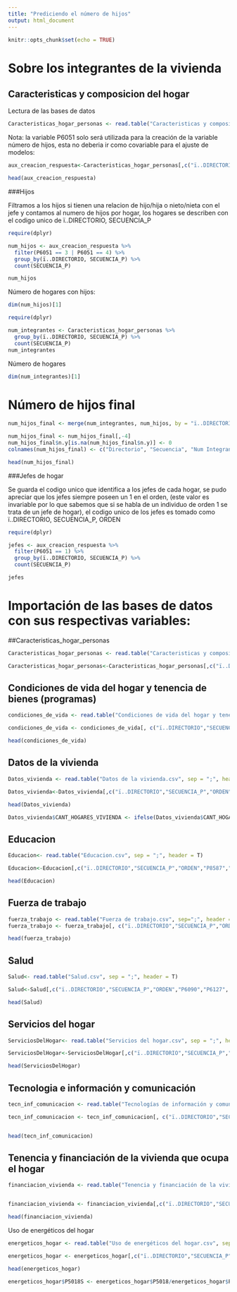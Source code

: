 ```yaml
---
title: "Prediciendo el número de hijos"
output: html_document
---
```


```r
knitr::opts_chunk$set(echo = TRUE)
```

# Sobre los integrantes de la vivienda

## Caracteristicas y composicion del hogar

Lectura de las bases de datos

```r
Caracteristicas_hogar_personas <- read.table("Caracteristicas y composicion del hogar.csv", sep = ";", header = T)
```


Nota: la variable P6051 solo será utilizada para la creación de la variable número de hijos, esta no deberia ir como covariable para el ajuste de modelos:

```r
aux_creacion_respuesta<-Caracteristicas_hogar_personas[,c("ï..DIRECTORIO","SECUENCIA_P","P6051")]
```



```r
head(aux_creacion_respuesta)
```

###Hijos

Filtramos a los hijos si tienen una relacion de hijo/hija o nieto/nieta con el jefe y contamos al numero de hijos por hogar, los hogares se describen con el codigo unico de ï..DIRECTORIO, SECUENCIA_P

```r
require(dplyr)

num_hijos <- aux_creacion_respuesta %>%
  filter(P6051 == 3 | P6051 == 4) %>%
  group_by(ï..DIRECTORIO, SECUENCIA_P) %>%
  count(SECUENCIA_P)

num_hijos
```

Número de hogares con hijos:
```r
dim(num_hijos)[1]
```


```r
require(dplyr)

num_integrantes <- Caracteristicas_hogar_personas %>%
  group_by(ï..DIRECTORIO, SECUENCIA_P) %>%
  count(SECUENCIA_P)
num_integrantes
```

Número de hogares

```r
dim(num_integrantes)[1]
```







# Número de hijos final 


```r
num_hijos_final <- merge(num_integrantes, num_hijos, by = "ï..DIRECTORIO", all.x=TRUE)

num_hijos_final <- num_hijos_final[,-4]
num_hijos_final$n.y[is.na(num_hijos_final$n.y)] <- 0
colnames(num_hijos_final) <- c("Directorio", "Secuencia", "Num Integrantes", "Num Hijos")
```


```r
head(num_hijos_final)
```


###Jefes de hogar

Se guarda el codigo unico que identifica a los jefes de cada hogar, se pudo apreciar que los jefes siempre poseen un 1 en el orden, (este valor es invariable por lo que sabemos que si se habla de un individuo de orden 1 se trata de un jefe de hogar), el codigo unico de los jefes es tomado como ï..DIRECTORIO, SECUENCIA_P, ORDEN

```r
require(dplyr)

jefes <- aux_creacion_respuesta %>%
  filter(P6051 == 1) %>%
  group_by(ï..DIRECTORIO, SECUENCIA_P) %>%
  count(SECUENCIA_P)
```

```r
jefes
```


# Importación de las bases de datos con sus respectivas variables:

##Caracteristicas_hogar_personas

```r
Caracteristicas_hogar_personas <- read.table("Caracteristicas y composicion del hogar.csv", sep = ";", header = T)
```

```r
Caracteristicas_hogar_personas<-Caracteristicas_hogar_personas[,c("ï..DIRECTORIO","SECUENCIA_P","ORDEN","P6020", "P6040","P6051", "P5502", "P6071", "P756","P767","P6081", "P6087","P6083","P6088","P6080")]
```


## Condiciones de vida del hogar y tenencia de bienes (programas)

```r
condiciones_de_vida <- read.table("Condiciones de vida del hogar y tenencia de bienes (programas).csv", sep=";", header = T)

condiciones_de_vida <- condiciones_de_vida[, c("ï..DIRECTORIO","SECUENCIA_P","ORDEN","P784S4A3")]

head(condiciones_de_vida)
```




## Datos de la vivienda

```r
Datos_vivienda <- read.table("Datos de la vivienda.csv", sep = ";", header = T)

Datos_vivienda<-Datos_vivienda[,c("ï..DIRECTORIO","SECUENCIA_P","ORDEN","CANT_HOGARES_VIVIENDA","P1070","P4015","P8520","P8520S1","P8520S1A1","P8520S5","P8520S3")]

head(Datos_vivienda)
```


```r
Datos_vivienda$CANT_HOGARES_VIVIENDA <- ifelse(Datos_vivienda$CANT_HOGARES_VIVIENDA>1, 1, 0)
```



## Educacion

```r
Educacion<- read.table("Educacion.csv", sep = ";", header = T)

Educacion<-Educacion[,c("ï..DIRECTORIO","SECUENCIA_P","ORDEN","P8587","P8586")]

head(Educacion)
```

## Fuerza de trabajo 


```r
fuerza_trabajo <- read.table("Fuerza de trabajo.csv", sep=";", header = T)
fuerza_trabajo <- fuerza_trabajo[, c("ï..DIRECTORIO","SECUENCIA_P","ORDEN", "P6435")]

head(fuerza_trabajo)

```



## Salud

```r
Salud<- read.table("Salud.csv", sep = ";", header = T)

Salud<-Salud[,c("ï..DIRECTORIO","SECUENCIA_P","ORDEN","P6090","P6127", "P1708","P1708S1")]

head(Salud)
```



## Servicios del hogar

```r
ServiciosDelHogar<- read.table("Servicios del hogar.csv", sep = ";", header = T)

ServiciosDelHogar<-ServiciosDelHogar[,c("ï..DIRECTORIO","SECUENCIA_P","ORDEN","P5000","P5666","P5024","P5305", "I_HOGAR")]

head(ServiciosDelHogar)
```



## Tecnologia e información y comunicación

```r
tecn_inf_comunicacion <- read.table("Tecnologías de información y comunicación.csv", sep=";", header = T) 

tecn_inf_comunicacion <- tecn_inf_comunicacion[, c("ï..DIRECTORIO","SECUENCIA_P","ORDEN","P769")]


head(tecn_inf_comunicacion)
```



## Tenencia y financiación de la vivienda que ocupa el hogar


```r
financiacion_vivienda <- read.table("Tenencia y financiación de la vivienda que ocupa el hogar.csv", sep=";", header = T)


financiacion_vivienda <- financiacion_vivienda[,c("ï..DIRECTORIO","SECUENCIA_P","ORDEN","P5095", "P5130")]

head(financiacion_vivienda)

```


Uso de energéticos del hogar


```r
energeticos_hogar <- read.table("Uso de energéticos del hogar.csv", sep=";", header = T)

energeticos_hogar <- energeticos_hogar[,c("ï..DIRECTORIO","SECUENCIA_P","ORDEN","P5529", "P5018", "P5018S1")]

head(energeticos_hogar)
```


```r
energeticos_hogar$P5018S <- energeticos_hogar$P5018/energeticos_hogar$P5018S1
```



